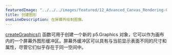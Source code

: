 ---
featuredImage: "../../../images/featured/12_Advanced_Canvas_Rendering-00_Create_Graphics-thumbnail.png"
title: 创建图形
oneLineDescription: 在屏幕外绘制图像。
---

<a href="/reference/#/p5/createGraphics/" target="_blank">createGraphics()</a>
函数可用于创建一个新的 p5.Graphics 对象，它可以作为画布内的一个屏幕外图形缓冲区。屏幕外缓冲区可以具有与当前显示表面不同的尺寸和属性，尽管它们似乎存在于同一空间中。
